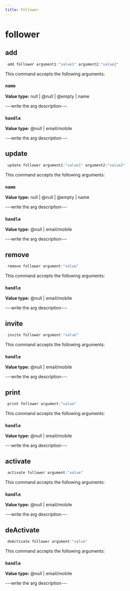 ```yaml
---
title: Follower
---
```


# follower

## add

```js filename="Terminal" copy
 add follower argument1:"value1" argument2:"value2"
```

This command accepts the following arguments:

### `name`
**Value type:** null | @null | @empty | name

---write the arg description---

### `handle`
**Value type:** @null | email/mobile

---write the arg description---


## update

```js filename="Terminal" copy
 update follower argument1:"value1" argument2:"value2"
```

This command accepts the following arguments:

### `name`
**Value type:** null | @null | @empty | name

---write the arg description---

### `handle`
**Value type:** @null | email/mobile

---write the arg description---


## remove

```js filename="Terminal" copy
 remove follower argument:"value"
```

This command accepts the following arguments:

### `handle`
**Value type:** @null | email/mobile

---write the arg description---


## invite

```js filename="Terminal" copy
 invite follower argument:"value"
```

This command accepts the following arguments:

### `handle`
**Value type:** @null | email/mobile

---write the arg description---


## print

```js filename="Terminal" copy
 print follower argument:"value"
```

This command accepts the following arguments:

### `handle`
**Value type:** @null | email/mobile

---write the arg description---


## activate

```js filename="Terminal" copy
 activate follower argument:"value"
```

This command accepts the following arguments:

### `handle`
**Value type:** @null | email/mobile

---write the arg description---


## deActivate

```js filename="Terminal" copy
 deActivate follower argument:"value"
```

This command accepts the following arguments:

### `handle`
**Value type:** @null | email/mobile

---write the arg description---


